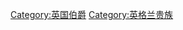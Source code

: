 {{Commonscat|Earls in the Peerage of England}}

[[Category:英国伯爵|Category:英国伯爵]]
[[Category:英格兰贵族|Category:英格兰贵族]]